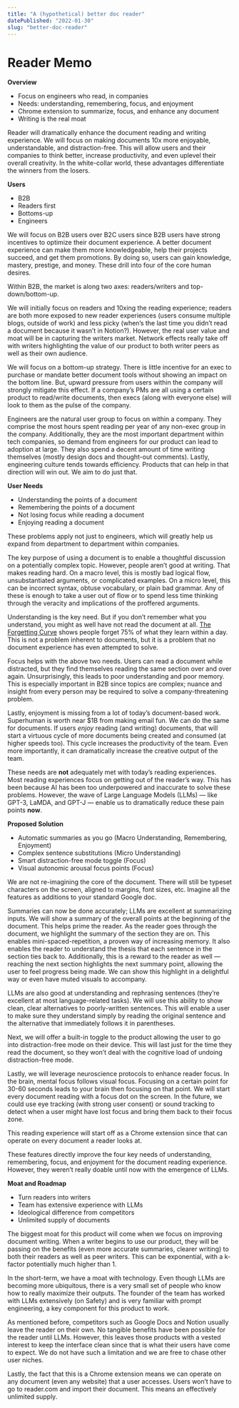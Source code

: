 ```yaml
---
title: "A (hypothetical) better doc reader"
datePublished: "2022-01-30"
slug: "better-doc-reader"
---
```


# Reader Memo

**Overview**



* Focus on engineers who read, in companies
* Needs: understanding, remembering, focus, and enjoyment
* Chrome extension to summarize, focus, and enhance any document
* Writing is the real moat

Reader will dramatically enhance the document reading and writing experience. We will focus on making documents 10x more enjoyable, understandable, and distraction-free. This will allow users and their companies to think better, increase productivity, and even uplevel their overall creativity. In the white-collar world, these advantages differentiate the winners from the losers.

**Users**



* B2B
* Readers first
* Bottoms-up
* Engineers

We will focus on B2B users over B2C users since B2B users have strong incentives to optimize their document experience. A better document experience can make them more knowledgeable, help their projects succeed, and get them promotions. By doing so, users can gain knowledge, mastery, prestige, and money. These drill into four of the core human desires.

Within B2B, the market is along two axes: readers/writers and top-down/bottom-up. 

We will initially focus on readers and 10xing the reading experience; readers are both more exposed to new reader experiences (users consume multiple blogs, outside of work) and less picky (when’s the last time you didn’t read a document because it wasn’t in Notion?). However, the real user value and moat will be in capturing the writers market. Network effects really take off with writers highlighting the value of our product to both writer peers as well as their own audience.

We will focus on a bottom-up strategy. There is little incentive for an exec to purchase or mandate better document tools without showing an impact on the bottom line. But, upward pressure from users within the company will strongly mitigate this effect. If a company’s PMs are all using a certain product to read/write documents, then execs (along with everyone else) will look to them as the pulse of the company.

Engineers are the natural user group to focus on within a company. They comprise the most hours spent reading per year of any non-exec group in the company. Additionally, they are the most important department within tech companies, so demand from engineers for our product can lead to adoption at large. They also spend a decent amount of time writing themselves (mostly design docs and thought-out comments). Lastly, engineering culture tends towards efficiency. Products that can help in that direction will win out. We aim to do just that.

**User Needs**



* Understanding the points of a document
* Remembering the points of a document
* Not losing focus while reading a document
* Enjoying reading a document

These problems apply not just to engineers, which will greatly help us expand from department to department within companies. 

The key purpose of using a document is to enable a thoughtful discussion on a potentially complex topic. However, people aren’t good at writing. That makes reading hard. On a macro level, this is mostly bad logical flow, unsubstantiated arguments, or complicated examples. On a micro level, this can be incorrect syntax, obtuse vocabulary, or plain bad grammar. Any of these is enough to take a user out of flow or to spend less time thinking through the veracity and implications of the proffered arguments.

Understanding is the key need. But if you don’t remember what you understand, you might as well have not read the document at all. [The Forgetting Curve](https://www.csustan.edu/sites/default/files/groups/Writing%20Program/forgetting_curve.pdf) shows people forget 75% of what they learn within a day. This is not a problem inherent to documents, but it is a problem that no document experience has even attempted to solve.

Focus helps with the above two needs. Users can read a document while distracted, but they find themselves reading the same section over and over again. Unsurprisingly, this leads to poor understanding and poor memory. This is especially important in B2B since topics are complex; nuance and insight from every person may be required to solve a company-threatening problem. 

Lastly, enjoyment is missing from a lot of today’s document-based work. Superhuman is worth near $1B from making email fun. We can do the same for documents. If users _enjoy_ reading (and writing) documents, that will start a virtuous cycle of more documents being created and consumed (at higher speeds too). This cycle increases the productivity of the team. Even more importantly, it can dramatically increase the creative output of the team.

These needs are **not** adequately met with today’s reading experiences. Most reading experiences focus on getting out of the reader’s way. This has been because AI has been too underpowered and inaccurate to solve these problems. However, the wave of Large Language Models (LLMs) — like GPT-3, LaMDA, and GPT-J — enable us to dramatically reduce these pain points **now**.

**Proposed Solution**



* Automatic summaries as you go (Macro Understanding, Remembering, Enjoyment)
* Complex sentence substitutions (Micro Understanding)
* Smart distraction-free mode toggle (Focus)
* Visual autonomic arousal focus points (Focus)

We are not re-imagining the core of the document. There will still be typeset characters on the screen, aligned to margins, font sizes, etc. Imagine all the features as additions to your standard Google doc.

Summaries can now be done accurately; LLMs are excellent at summarizing inputs. We will show a summary of the overall points at the beginning of the document. This helps prime the reader. As the reader goes through the document, we highlight the summary of the section they are on. This enables mini-spaced-repetition, a proven way of increasing memory. It also enables the reader to understand the thesis that each sentence in the section ties back to. Additionally, this is a reward to the reader as well — reaching the next section highlights the next summary point, allowing the user to feel progress being made. We can show this highlight in a delightful way or even have muted visuals to accompany.

LLMs are also good at understanding and rephrasing sentences (they’re excellent at most language-related tasks). We will use this ability to show clean, clear alternatives to poorly-written sentences. This will enable a user to make sure they understand simply by reading the original sentence and the alternative that immediately follows it in parentheses.

Next, we will offer a built-in toggle to the product allowing the user to go into distraction-free mode on their device. This will last just for the time they read the document, so they won’t deal with the cognitive load of undoing distraction-free mode.

Lastly, we will leverage neuroscience protocols to enhance reader focus. In the brain, mental focus follows visual focus. Focusing on a certain point for 30-60 seconds leads to your brain then focusing on that point. We will start every document reading with a focus dot on the screen. In the future, we could use eye tracking (with strong user consent) or sound tracking to detect when a user might have lost focus and bring them back to their focus zone.

This reading experience will start off as a Chrome extension since that can operate on every document a reader looks at.

These features directly improve the four key needs of understanding, remembering, focus, and enjoyment for the document reading experience. However, they weren’t really doable until now with the emergence of LLMs.

**Moat and Roadmap**



* Turn readers into writers
* Team has extensive experience with LLMs
* Ideological difference from competitors
* Unlimited supply of documents

The biggest moat for this product will come when we focus on improving document writing. When a writer begins to use our product, they will be passing on the benefits (even more accurate summaries, clearer writing) to both their readers as well as peer writers. This can be exponential, with a k-factor potentially much higher than 1.

In the short-term, we have a moat with technology. Even though LLMs are becoming more ubiquitous, there is a very small set of people who know how to really maximize their outputs. The founder of the team has worked with LLMs extensively (on Safety) and is very familiar with prompt engineering, a key component for this product to work.

As mentioned before, competitors such as Google Docs and Notion usually leave the reader on their own. No tangible benefits have been possible for the reader until LLMs. However, this leaves those products with a vested interest to keep the interface clean since that is what their users have come to expect. We do not have such a limitation and we are free to chase other user niches.

Lastly, the fact that this is a Chrome extension means we can operate on any document (even any website) that a user accesses. Users won’t have to go to reader.com and import their document. This means an effectively unlimited supply.